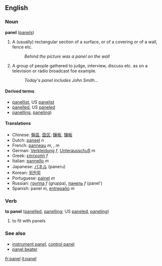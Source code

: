 ==English==
===Noun===
'''panel''' ([[panels]])

#A (usually) rectangular section of a surface, or of a covering or of a wall, fence etc.
#:''Behind the picture was a panel on the wall''
#A group of people gathered to judge, interview, discuss etc. as on a television or radio broadcast foe example.
#:''Today's panel includes John Smith...''

====Derived terms====
*[[panellist]], US [[panelist]]
*[[panelled]], US [[paneled]]
*[[panelling]], [[paneling]])

====Translations====
*Chinese: [[盤區]], [[盘区]]; [[鑲板]], [[镶板]]
*Dutch: [[paneel]] ''n''
*French: [[panneau]] ''m'', , ''m''
*German: [[Verkleidung]] ''f'', [[Unterausschuß]] ''m''
*Greek: [[επιτροπή]] ''f''
*Italian: [[pannello]] ''m''
*Japanese: [[パネル]] (paneru)
*Korean: [[위원회]]
*Portuguese: [[painel]] ''m''
*Russian: [[группа]] ''f'' (gruppa), [[панель]] ''f'' (panel')
*Spanish: panel ''m'', [[entrepaño]] ''m''

===Verb===
'''to panel''' ([[panelled]], [[panelling]]; US [[paneled]], [[paneling]])

#to fit with panels

===See also===
*[[instrument panel]], [[control panel]]
*[[panel beater]]

[[fr:panel]]
[[it:panel]]
